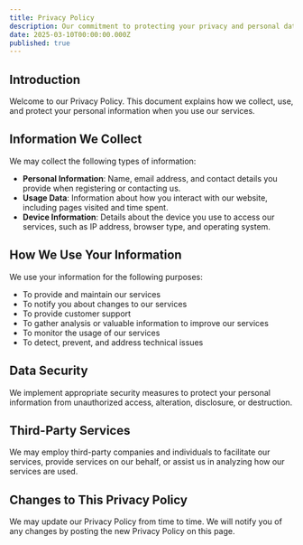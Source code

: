 ```yaml
---
title: Privacy Policy
description: Our commitment to protecting your privacy and personal data
date: 2025-03-10T00:00:00.000Z
published: true
---
```


## Introduction

Welcome to our Privacy Policy. This document explains how we collect, use, and protect your personal information when you use our services.

## Information We Collect

We may collect the following types of information:

- **Personal Information**: Name, email address, and contact details you provide when registering or contacting us.
- **Usage Data**: Information about how you interact with our website, including pages visited and time spent.
- **Device Information**: Details about the device you use to access our services, such as IP address, browser type, and operating system.

## How We Use Your Information

We use your information for the following purposes:

- To provide and maintain our services
- To notify you about changes to our services
- To provide customer support
- To gather analysis or valuable information to improve our services
- To monitor the usage of our services
- To detect, prevent, and address technical issues

## Data Security

We implement appropriate security measures to protect your personal information from unauthorized access, alteration, disclosure, or destruction.

## Third-Party Services

We may employ third-party companies and individuals to facilitate our services, provide services on our behalf, or assist us in analyzing how our services are used.

## Changes to This Privacy Policy

We may update our Privacy Policy from time to time. We will notify you of any changes by posting the new Privacy Policy on this page.


